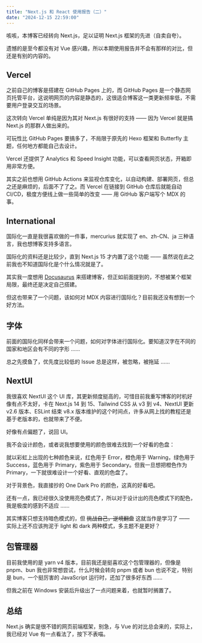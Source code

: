 ```yaml
---
title: "Next.js 和 React 使用报告（二）"
date: "2024-12-15 22:59:00"
---
```


咳咳，本博客已经转向 Next.js，足以证明 Next.js 框架的先进（自卖自夸）。

遗憾的是至今都没有对 Vue 感兴趣，所以本期使用报告并不会有那样的对比，但还是有别的内容的。

## Vercel

之前自己的博客是搭建在 GitHub Pages 上的，而 GitHub Pages 是一个静态网页托管平台，这说明网页的内容是静态的，这很适合博客这一类更新频率低，不需要用户登录交互的场景。

这次转向 Vercel 单纯是因为其对 Next.js 有很好的支持 —— 因为 Vercel 就是搞 Next.js 的那群人做出来的。

可玩性比 GitHub Pages 要搞多了，不局限于原先的 Hexo 框架和 Butterfly 主题，任何地方都能自己去设计。

Vercel 还提供了 Analytics 和 Speed Insight 功能，可以查看网页状态，开箱即用非常方便。

其实之前也想用 GitHub Actions 来监视仓库变化，以自动构建、部署网页，但总之还是麻烦的，后面不了了之。而 Vercel 在链接到 GitHub 仓库后就能自动 CI/CD，极度方便线上做一些简单的改变 —— 用 GitHub 客户端写个 MDX 的事。

## International

国际化一直是我很喜欢做的一件事，mercurius 就实现了 en、zh-CN、ja 三种语言，我也想博客支持多语言。

国际化的资料还是比较少，直到 Next.js 15 才内置了这个功能 —— 虽然说在此之前我也不知道国际化是个什么情况就是了。

其实我一度想用 [Docusaurus](https://docusaurus.io) 来搭建博客，但正如前面提到的，不想被某个框架局限，最终还是决定自己搭建。

但这也带来了一个问题，该如何对 MDX 内容进行国际化？目前我还没有想到一个好方法。

## 字体

前面的国际化同样会带来一个问题，如何对字体进行国际化。要知道汉字在不同的国家和地区会有不同的字形 ……

总之先摸鱼了，优先度比较低的 Issue 总是这样，被忽略，被拖延 ……

## NextUI

我很喜欢 NextUI 这个 UI 库，其更新频度挺高的，可惜目前我重写博客的时机好像有点不太好，卡在 Next.js 14 到 15、Tailwind CSS 从 v3 到 v4、NextUI 更新 v2.6 版本、ESLint 结束 v8.x 版本维护的这个时间点，许多从网上找的教程还是基于老版本的，也就带来了不便。

好像有点偏题了，说回 UI。

我不会设计颜色，或者说我想要使用的颜色很难去找到一个好看的色盘：

就以彩虹上出现的七种颜色来说，红色用于 Error，橙色用于 Warning，绿色用于 Success，蓝色用于 Primary，紫色用于 Secondary。但我一旦想把橙色作为 Primary，一下就很难设计一个好看、直观的色盘了。

对于背景色，我直接抄的 One Dark Pro 的颜色，这真的好看吧。

还有一点，我已经很久没使用亮色模式了，所以对于设计出的亮色模式下的配色，我是极度的感到不适应 ……

其实博客只想支持暗色模式的，但 ~~挑战自己，逆境翻盘~~ 这就当作是学习了 —— 实际上还不应该拘泥于 light 和 dark 两种模式，多主题不是更好？

## 包管理器

目前我使用的是 yarn v4 版本，目前我还是挺喜欢这个包管理器的，但像是 pnpm、bun 我也非常想尝试，什么时候会转向 pnpm 或者 bun 也说不定，特别是 bun，一个挺厉害的 JavaScript 运行时，还加了很多好东西 ……

但我之前在 Windows 安装后升级出了一点问题来着，也就暂时搁置了。

## 总结

Next.js 确实是很不错的网页前端框架，别急，与 Vue 的对比总会来的，实际上，我已经对 Vue 有一点看法了，按下不表喵。
